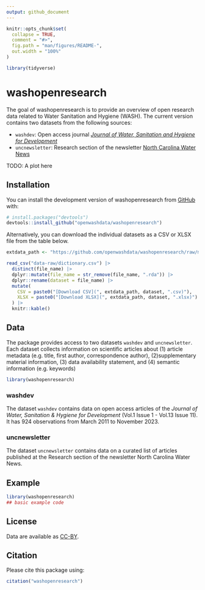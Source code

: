 ```yaml
---
output: github_document
---
```


<!-- README.md is generated from README.Rmd. Please edit that file -->

```r
knitr::opts_chunk$set(
  collapse = TRUE,
  comment = "#>",
  fig.path = "man/figures/README-",
  out.width = "100%"
)

library(tidyverse)
```

# washopenresearch

<!-- badges: start -->

<!-- badges: end -->

The goal of washopenresearch is to provide an overview of open research data related to Water Sanitation and Hygiene (WASH). The current version contains two datasets from the following sources:

-   `washdev`: Open access journal [*Journal of Water, Sanitation and Hygiene for Development*](https://iwaponline.com/washdev)
-   `uncnewsletter`: Research section of the newsletter [North Carolina Water News](https://waterinstitute.unc.edu/our-work/nc-water-news-newsletter)

TODO: A plot here

## Installation

You can install the development version of washopenresearch from [GitHub](https://github.com/) with:

``` r
# install.packages("devtools")
devtools::install_github("openwashdata/washopenresearch")
```

Alternatively, you can download the individual datasets as a CSV or XLSX
file from the table below.

```r

extdata_path <- "https://github.com/openwashdata/washopenresearch/raw/main/inst/extdata/"

read_csv("data-raw/dictionary.csv") |> 
  distinct(file_name) |> 
  dplyr::mutate(file_name = str_remove(file_name, ".rda")) |> 
  dplyr::rename(dataset = file_name) |> 
  mutate(
    CSV = paste0("[Download CSV](", extdata_path, dataset, ".csv)"),
    XLSX = paste0("[Download XLSX](", extdata_path, dataset, ".xlsx)")
  ) |> 
  knitr::kable()

```

## Data
The package provides access to two datasets `washdev` and `uncnewsletter`. Each dataset collects information on scientific articles about (1) article metadata (e.g. title, first author, correspondence author), (2)supplementary material information, (3) data availability statement, and (4) semantic information (e.g. keywords)

```r
library(washopenresearch)
```

### washdev
The dataset `washdev` contains data on open access articles of the *Journal of Water, Sanitation & Hygiene for Development* (Vol.1 Issue 1 - Vol.13 Issue 11). It has 924 observations from March 2011 to November 2023.

### uncnewsletter
The dataset `uncnewsletter` contains data on a curated list of articles published at the Research section of the newsletter North Carolina Water News. 

## Example

```r
library(washopenresearch)
## basic example code
```

## License

Data are available as [CC-BY](https://github.com/openwashdata/wasteskipsblantyre/blob/main/LICENSE.md).

## Citation
Please cite this package using:

```r
citation("washopenresearch")
```

